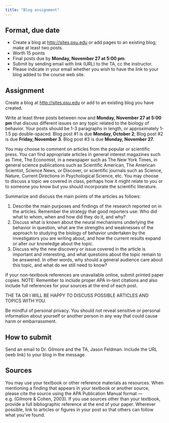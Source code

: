 ```yaml
---
title: "Blog assignment"
---
```


## Format, due date

- Create a blog at <http://sites.psu.edu> or add pages to an existing blog; make at least two posts.
- Worth 15 points
- Final posts due by **Monday, November 27 at 5:00 pm**.
- Submit by sending email with link (URL) to the TA, cc the instructor.
- Please indicate in your email whether you wish to have the link to your blog added to the course web site.

## Assignment

Create a blog at <http://sites.psu.edu> or add to an existing blog you have created.

Write at least three posts between now and **Monday, November 27 at 5:00 pm** that discuss different issues on any topic related to the biology of behavior. Your posts should be 1-3 paragraphs in length, or approximately 1-1.5 pp double-spaced. Blog post #1 is due **Monday, October 2**; Blog post #2 is due **Friday, November 3**. Blog post #3 is due **Monday, November 27.**

You may choose to comment on articles from the popular or scientific press. You can find appropriate articles in general interest magazines such as Time, The Economist, in a newspaper such as The New York Times, in general science publications such as Scientific American, The American Scientist, Science News, or Discover, or scientific journals such as Science, Nature, Current Directions in Psychological Science, etc. You may choose to discuss a topic we covered in class, perhaps how it might relate to you or to someone you know but you should incorporate the scientific literature.

Summarize and discuss the main points of the articles as follows:

1. Describe the main purposes and findings of the research reported on in the articles. Remember the strategy that good reporters use: Who did what to whom, when and how did they do it, and why?
2. Discuss what is known about the neural mechanisms underlying the behavior in question, what are the strengths and weaknesses of the approach to studying the biology of behavior undertaken by the investigators you are writing about, and how the current results expand or alter our knowledge about the topic.
3. Discuss why the new discovery or issue covered in the article is important and interesting, and what questions about the topic remain to be answered. In other words, why should a general audience care about this topic, and what do we still need to know?

If your non-textbook references are unavailable online, submit printed paper copies. NOTE: Remember to include proper APA in-text citations and also include full references for your sources at the end of each post. 

THE TA OR I WILL BE HAPPY TO DISCUSS POSSIBLE ARTICLES AND TOPICS WITH YOU.

Be mindful of personal privacy. You should not reveal sensitive or personal information about yourself or another person in any way that could cause harm or embarrassment.

## How to submit

Send an email to Dr. Gilmore and the TA, Jason Feldman. Include the URL (web link) to your blog in the message.

## Sources

You may use your textbook or other reference materials as resources. When mentioning a finding that appears in your textbook or another source, please cite the source using the APA Publication Manual format — e.g. (Gilmore & Cohen, 2003). If you use sources other than your textbook, provide a full bibliographic reference at the end of your paper. Wherever possible, link to articles or figures in your post so that others can follow what you've found.

